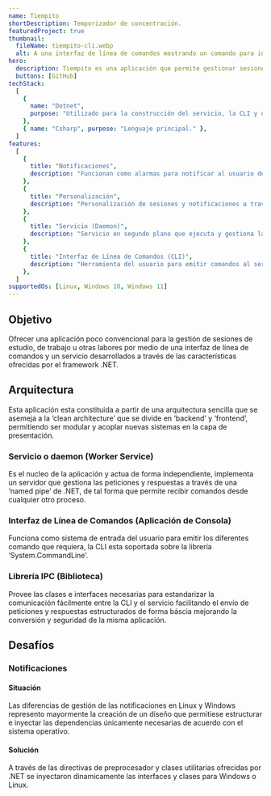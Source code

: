 ```yaml
---
name: Tiempito
shortDescription: Temporizador de concentración.
featuredProject: true
thumbnail:
  fileName: tiempito-cli.webp
  alt: A una interfaz de línea de comandos mostrando un comando para iniciar un sesión de concentración.
hero:
  description: Tiempito es una aplicación que permite gestionar sesiones de concentración mediante un ‘daemon’ y una interfaz de línea de comandos. Dentro de sus capacidades esta la creación de diferentes configuraciones de sesiones que tengan diferentes tiempos de concentración y descanso y en general sus capacidades se enfocan principalmente en la personalización.
  buttons: [GitHub]
techStack:
  [
    {
      name: "Dotnet",
      purpose: "Utilizado para la construcción del servicio, la CLI y una librería IPC.",
    },
    { name: "Csharp", purpose: "Lenguaje principal." },
  ]
features:
  [
    {
      title: "Notificaciones",
      description: "Funcionan como alarmas para notificar al usuario de una sesión o tiempo completado.",
    },
    {
      title: "Personalización",
      description: "Personalización de sesiones y notificaciones a través de archivos .conf.",
    },
    {
      title: "Servicio (Daemon)",
      description: "Servicio en segundo plano que ejecuta y gestiona las sesiones.",
    },
    {
      title: "Interfaz de Línea de Comandos (CLI)",
      description: "Herramienta del usuario para emitir comandos al servicio y administrar sus sesiones.",
    },
  ]
supportedOs: [Linux, Windows 10, Windows 11]
---
```


## Objetivo

Ofrecer una aplicación poco convencional para la gestión de sesiones de estudio, de trabajo u otras labores por medio de una interfaz de línea de comandos y un servicio desarrollados a través de las características ofrecidas por el framework .NET.

## Arquitectura

Esta aplicación esta constituida a partir de una arquitectura sencilla que se asemeja a la ‘clean architecture’ que se divide en ‘backend’ y ‘frontend’, permitiendo ser modular y acoplar nuevas sistemas en la capa de presentación.

### Servicio o daemon (Worker Service)

Es el nucleo de la aplicación y actua de forma independiente, implementa un servidor que gestiona las peticiones y respuestas a través de una ‘named pipe’ de .NET, de tal forma que permite recibir comandos desde cualquier otro proceso.

### Interfaz de Línea de Comandos (Aplicación de Consola)

Funciona como sistema de entrada del usuario para emitir los diferentes comando que requiera, la CLI esta soportada sobre la librería ‘System.CommandLine’.

### Librería IPC (Biblioteca)

Provee las clases e interfaces necesarias para estandarizar la comunicación fácilmente entre la CLI y el servicio facilitando el envío de peticiones y respuestas estructurados de forma báscia mejorando la conversión y seguridad de la misma aplicación.

## Desafíos

### Notificaciones

#### Situación

Las diferencias de gestión de las notificaciones en Linux y Windows represento mayormente la creación de un diseño que permitiese estructurar e inyectar las dependencias únicamente necesarias de acuerdo con el sistema operativo.

#### Solución

A través de las directivas de preprocesador y clases utilitarias ofrecidas por .NET se inyectaron dinamicamente las interfaces y clases para Windows o Linux.
